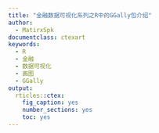 ```yaml
---
title: "金融数据可视化系列之R中的GGally包介绍"
author:
  - MatirxSpk
documentclass: ctexart
keywords:
  - R 
  - 金融
  - 数据可视化
  - 画图
  - GGally
output:
  rticles::ctex:
    fig_caption: yes
    number_sections: yes
    toc: yes
---
```


